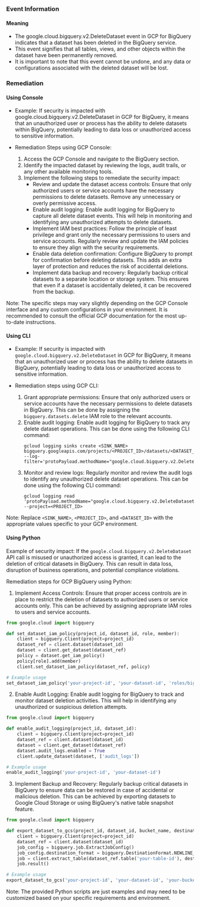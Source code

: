
### Event Information

#### Meaning

- The google.cloud.bigquery.v2.DeleteDataset event in GCP for BigQuery indicates that a dataset has been deleted in the BigQuery service.
- This event signifies that all tables, views, and other objects within the dataset have been permanently removed.
- It is important to note that this event cannot be undone, and any data or configurations associated with the deleted dataset will be lost.

### Remediation

#### Using Console

- Example: If security is impacted with google.cloud.bigquery.v2.DeleteDataset in GCP for BigQuery, it means that an unauthorized user or process has the ability to delete datasets within BigQuery, potentially leading to data loss or unauthorized access to sensitive information.

- Remediation Steps using GCP Console:
  1. Access the GCP Console and navigate to the BigQuery section.
  2. Identify the impacted dataset by reviewing the logs, audit trails, or any other available monitoring tools.
  3. Implement the following steps to remediate the security impact:
     - Review and update the dataset access controls: Ensure that only authorized users or service accounts have the necessary permissions to delete datasets. Remove any unnecessary or overly permissive access.
     - Enable audit logging: Enable audit logging for BigQuery to capture all delete dataset events. This will help in monitoring and identifying any unauthorized attempts to delete datasets.
     - Implement IAM best practices: Follow the principle of least privilege and grant only the necessary permissions to users and service accounts. Regularly review and update the IAM policies to ensure they align with the security requirements.
     - Enable data deletion confirmation: Configure BigQuery to prompt for confirmation before deleting datasets. This adds an extra layer of protection and reduces the risk of accidental deletions.
     - Implement data backup and recovery: Regularly backup critical datasets to a separate location or storage system. This ensures that even if a dataset is accidentally deleted, it can be recovered from the backup.

Note: The specific steps may vary slightly depending on the GCP Console interface and any custom configurations in your environment. It is recommended to consult the official GCP documentation for the most up-to-date instructions.

#### Using CLI

- Example: If security is impacted with `google.cloud.bigquery.v2.DeleteDataset` in GCP for BigQuery, it means that an unauthorized user or process has the ability to delete datasets in BigQuery, potentially leading to data loss or unauthorized access to sensitive information.

- Remediation steps using GCP CLI:
  1. Grant appropriate permissions: Ensure that only authorized users or service accounts have the necessary permissions to delete datasets in BigQuery. This can be done by assigning the `bigquery.datasets.delete` IAM role to the relevant accounts.
  2. Enable audit logging: Enable audit logging for BigQuery to track any delete dataset operations. This can be done using the following CLI command:
     ```
     gcloud logging sinks create <SINK_NAME> bigquery.googleapis.com/projects/<PROJECT_ID>/datasets/<DATASET_ID> --log-filter='protoPayload.methodName="google.cloud.bigquery.v2.DeleteDataset"'
     ```
  3. Monitor and review logs: Regularly monitor and review the audit logs to identify any unauthorized delete dataset operations. This can be done using the following CLI command:
     ```
     gcloud logging read 'protoPayload.methodName="google.cloud.bigquery.v2.DeleteDataset"' --project=<PROJECT_ID>
     ```

Note: Replace `<SINK_NAME>`, `<PROJECT_ID>`, and `<DATASET_ID>` with the appropriate values specific to your GCP environment.

#### Using Python

Example of security impact: If the `google.cloud.bigquery.v2.DeleteDataset` API call is misused or unauthorized access is granted, it can lead to the deletion of critical datasets in BigQuery. This can result in data loss, disruption of business operations, and potential compliance violations.

Remediation steps for GCP BigQuery using Python:

1. Implement Access Controls: Ensure that proper access controls are in place to restrict the deletion of datasets to authorized users or service accounts only. This can be achieved by assigning appropriate IAM roles to users and service accounts.

```python
from google.cloud import bigquery

def set_dataset_iam_policy(project_id, dataset_id, role, member):
    client = bigquery.Client(project=project_id)
    dataset_ref = client.dataset(dataset_id)
    dataset = client.get_dataset(dataset_ref)
    policy = dataset.get_iam_policy()
    policy[role].add(member)
    client.set_dataset_iam_policy(dataset_ref, policy)

# Example usage
set_dataset_iam_policy('your-project-id', 'your-dataset-id', 'roles/bigquery.dataEditor', 'user:example@example.com')
```

2. Enable Audit Logging: Enable audit logging for BigQuery to track and monitor dataset deletion activities. This will help in identifying any unauthorized or suspicious deletion attempts.

```python
from google.cloud import bigquery

def enable_audit_logging(project_id, dataset_id):
    client = bigquery.Client(project=project_id)
    dataset_ref = client.dataset(dataset_id)
    dataset = client.get_dataset(dataset_ref)
    dataset.audit_logs.enabled = True
    client.update_dataset(dataset, ['audit_logs'])

# Example usage
enable_audit_logging('your-project-id', 'your-dataset-id')
```

3. Implement Backup and Recovery: Regularly backup critical datasets in BigQuery to ensure data can be restored in case of accidental or malicious deletion. This can be achieved by exporting datasets to Google Cloud Storage or using BigQuery's native table snapshot feature.

```python
from google.cloud import bigquery

def export_dataset_to_gcs(project_id, dataset_id, bucket_name, destination_uri):
    client = bigquery.Client(project=project_id)
    dataset_ref = client.dataset(dataset_id)
    job_config = bigquery.job.ExtractJobConfig()
    job_config.destination_format = bigquery.DestinationFormat.NEWLINE_DELIMITED_JSON
    job = client.extract_table(dataset_ref.table('your-table-id'), destination_uri, job_config=job_config)
    job.result()

# Example usage
export_dataset_to_gcs('your-project-id', 'your-dataset-id', 'your-bucket-name', 'gs://your-bucket-name/backup.json')
```

Note: The provided Python scripts are just examples and may need to be customized based on your specific requirements and environment.

